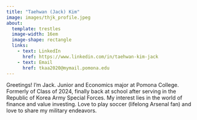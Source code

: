 ```yaml
---
title: "Taehwan (Jack) Kim"
image: images/thjk_profile.jpeg
about:
  template: trestles
  image-width: 16em
  image-shape: rectangle
  links:
    - text: LinkedIn
      href: https://www.linkedin.com/in/taehwan-kim-jack
    - text: Email
      href: tkaa2020@mymail.pomona.edu
---
```


Greetings! I'm Jack. Junior and Economics major at Pomona College. Formerly of Class of 2024, finally back at school after serving in the Republic of Korea Army Special Forces. My interest lies in the world of finance and value investing. Love to play soccer (lifelong Arsenal fan) and love to share my military endeavors.
